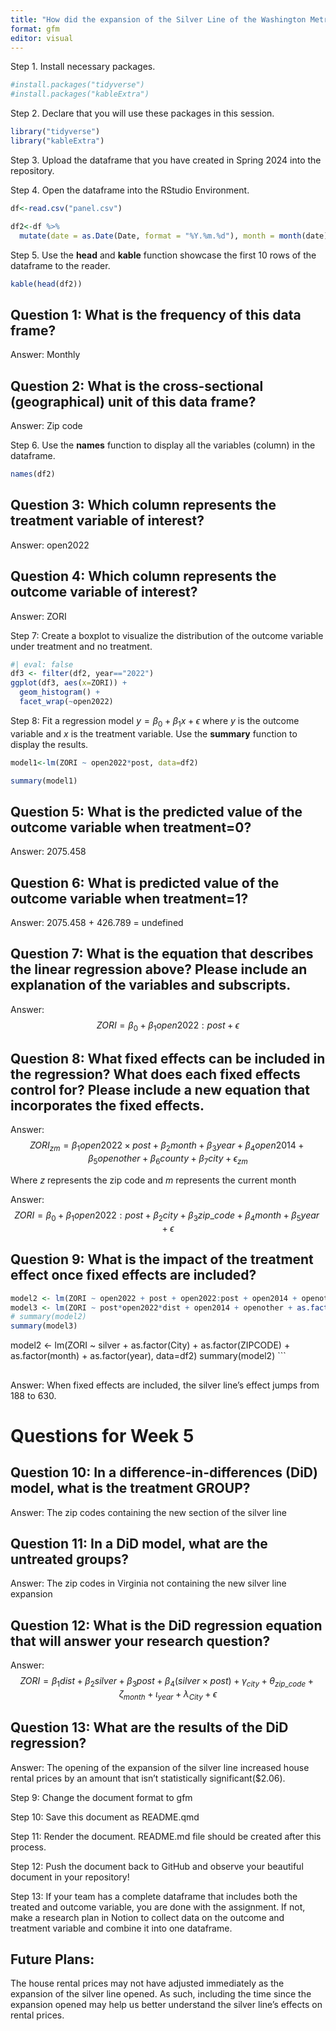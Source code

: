 ```yaml
---
title: "How did the expansion of the Silver Line of the Washington Metro System impact adjacent rental prices?"
format: gfm
editor: visual
---
```


Step 1. Install necessary packages.

```r
#install.packages("tidyverse")
#install.packages("kableExtra")
```

Step 2. Declare that you will use these packages in this session.

```r
library("tidyverse")
library("kableExtra")
```

Step 3. Upload the dataframe that you have created in Spring 2024 into the repository.

Step 4. Open the dataframe into the RStudio Environment.

```r
df<-read.csv("panel.csv")

df2<-df %>%
  mutate(date = as.Date(Date, format = "%Y.%m.%d"), month = month(date), year = year(date))
```

Step 5. Use the **head** and **kable** function showcase the first 10 rows of the dataframe to the reader.

```r
kable(head(df2))
```

## Question 1: What is the frequency of this data frame?

Answer: Monthly

## Question 2: What is the cross-sectional (geographical) unit of this data frame?

Answer: Zip code

Step 6. Use the **names** function to display all the variables (column) in the dataframe.

```r
names(df2)

```

## Question 3: Which column represents the treatment variable of interest?

Answer: open2022

## Question 4: Which column represents the outcome variable of interest?

Answer: ZORI

Step 7: Create a boxplot to visualize the distribution of the outcome variable under treatment and no treatment.

```r
#| eval: false
df3 <- filter(df2, year=="2022")
ggplot(df3, aes(x=ZORI)) +
  geom_histogram() +
  facet_wrap(~open2022)
```

Step 8: Fit a regression model $y=\beta_0 + \beta_1 x + \epsilon$ where $y$ is the outcome variable and $x$ is the treatment variable. Use the **summary** function to display the results.

```r

model1<-lm(ZORI ~ open2022*post, data=df2)

summary(model1)
```

## Question 5: What is the predicted value of the outcome variable when treatment=0?

Answer: 2075.458

## Question 6: What is predicted value of the outcome variable when treatment=1?

Answer: 2075.458 + 426.789 = undefined

## Question 7: What is the equation that describes the linear regression above? Please include an explanation of the variables and subscripts.

Answer: $$ZORI = \beta_0 + \beta_1open2022:post + \epsilon$$

## Question 8: What fixed effects can be included in the regression? What does each fixed effects control for? Please include a new equation that incorporates the fixed effects.

Answer: $$ZORI_{zm} = \beta_1 open2022\times post + \beta_2 month + \beta_3 year + \beta_4 open2014 + \beta_5 openother + \beta_6 county + \beta_7 city + \epsilon_{zm}$$

Where $z$ represents the zip code and $m$ represents the current month

Answer: $$ZORI = \beta_0 + \beta_1 open2022:post+ \beta_2 city + \beta_3 zip\_code + \beta_4 month + \beta_5 year + \epsilon$$

## Question 9: What is the impact of the treatment effect once fixed effects are included?

```r
model2 <- lm(ZORI ~ open2022 + post + open2022:post + open2014 + openother + as.factor(month) + as.factor(year) + as.factor(City) + as.factor(CountyName), data=df)
model3 <- lm(ZORI ~ post*open2022*dist + open2014 + openother + as.factor(month) + as.factor(year) + as.factor(City) + as.factor(CountyName), data=df)
# summary(model2)
summary(model3)
```

model2 \<- lm(ZORI \~ silver + as.factor(City) + as.factor(ZIPCODE) + as.factor(month) + as.factor(year), data=df2) summary(model2) \`\`\`

## 

Answer: When fixed effects are included, the silver line's effect jumps from 188 to 630.

# Questions for Week 5

## Question 10: In a difference-in-differences (DiD) model, what is the treatment GROUP?

Answer: The zip codes containing the new section of the silver line

## Question 11: In a DiD model, what are the untreated groups?

Answer: The zip codes in Virginia not containing the new silver line expansion

## Question 12: What is the DiD regression equation that will answer your research question?

Answer: $$ZORI = \beta_1 dist + \beta_2 silver + \beta_3 post + \beta_4 (silver \times post) + \gamma_{city} + \theta_{zip\_code} + \zeta_{month} + \iota_{year} + \lambda_{City} + \epsilon$$

## Question 13: What are the results of the DiD regression?

Answer: The opening of the expansion of the silver line increased house rental prices by an amount that isn't statistically significant(\$2.06).

Step 9: Change the document format to gfm

Step 10: Save this document as README.qmd

Step 11: Render the document. README.md file should be created after this process.

Step 12: Push the document back to GitHub and observe your beautiful document in your repository!

Step 13: If your team has a complete dataframe that includes both the treated and outcome variable, you are done with the assignment. If not, make a research plan in Notion to collect data on the outcome and treatment variable and combine it into one dataframe.

## Future Plans:

The house rental prices may not have adjusted immediately as the expansion of the silver line opened. As such, including the time since the expansion opened may help us better understand the silver line's effects on rental prices.
